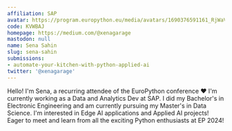 ```yaml
---
affiliation: SAP
avatar: https://program.europython.eu/media/avatars/1690376591161_RjWaV73.jpeg
code: KVWBAJ
homepage: https://medium.com/@xenagarage
mastodon: null
name: Sena Sahin
slug: sena-sahin
submissions:
- automate-your-kitchen-with-python-applied-ai
twitter: '@xenagarage'
---
```


Hello! I'm Sena, a recurring attendee of the EuroPython conference ❤️
I'm currently working as a Data and Analytics Dev at SAP.
I did my Bachelor's in Electronic Engineering and am currently pursuing my Master's in Data Science.
I'm interested in Edge AI applications and Applied AI projects!
Eager to meet and learn from all the exciting Python enthusiasts at EP 2024!
